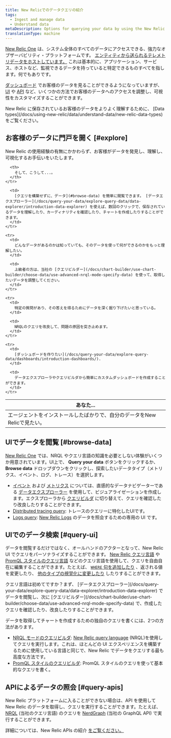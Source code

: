 ```yaml
---
title: New Relicでのデータクエリの紹介
tags:
  - Ingest and manage data
  - Understand data
metaDescription: Options for querying your data by using the New Relic UI or our APIs.
translationType: machine
---
```


[New Relic One](http://one.newrelic.com) は、システム全体のすべてのデータにアクセスできる、強力なオブザーバビリティ・プラットフォームです。 [エンティティから送られるテレメトリデータをホストしています。](/docs/new-relic-one/use-new-relic-one/core-concepts/what-entity-new-relic/) これは基本的に、アプリケーション、サービス、ホストなど、監視できるデータを持っていると特定できるものすべてを指します。何でもありです。

[ダッシュボード](/docs/query-your-data/explore-query-data/dashboards/introduction-dashboards/) でお客様のデータを見ることができるようになっていますが、 [UI](#query-ui) や [API](#query-apis) など、いくつかの方法でお客様のデータへのアクセスを調整し、可視性をカスタマイズすることができます。

<Callout variant="important">
  New Relic に保存されているお客様のデータをよりよく理解するために、 [Data types](/docs/using-new-relic/data/understand-data/new-relic-data-types) をご覧ください。
</Callout>

## お客様のデータに門戸を開く [#explore]

New Relic の使用経験の有無にかかわらず、お客様がデータを発見し、理解し、可視化するお手伝いをいたします。

<table>
  <thead>
    <tr>
      <th style={{ width: "300px" }}>
        あなた...
      </th>

      <th>
        そして、こうして...。
      </th>
    </tr>
  </thead>

  <tbody>
    <tr>
      <td>
        エージェントをインストールしたばかりで、自分のデータをNew Relicで見たい。
      </td>

      <td>
        [クエリを構築せずに、データ](#browse-data) を簡単に閲覧できます。 [データエクスプローラー](/docs/query-your-data/explore-query-data/data-explorer/introduction-data-explorer) を使えば、数回のクリックで、保存されているデータを理解したり、カーディナリティを確認したり、チャートを作成したりすることができます。
      </td>
    </tr>

    <tr>
      <td>
        どんなデータがあるのかは知っていても、そのデータを使って何ができるのかをもっと理解したい。
      </td>

      <td>
        上級者の方は、当社の [クエリビルダー](/docs/chart-builder/use-chart-builder/choose-data/use-advanced-nrql-mode-specify-data) を使って、取得したいデータを調整してください。
      </td>
    </tr>

    <tr>
      <td>
        特定の質問があり、その答えを得るためにデータを深く掘り下げたいと思っている。
      </td>

      <td>
        NRQLのクエリを改良して、問題の原因を突き止めます。
      </td>
    </tr>

    <tr>
      <td>
        [ダッシュボードを作りたい](/docs/query-your-data/explore-query-data/dashboards/introduction-dashboards/).
      </td>

      <td>
        データエクスプローラやクエリビルダから簡単にカスタムダッシュボードを作成することができます。
      </td>
    </tr>
  </tbody>
</table>

## UIでデータを閲覧 [#browse-data]

[New Relic One](/docs/new-relic-one/use-new-relic-one/get-started/introduction-new-relic-one) では、NRQL やクエリ言語の知識を必要としない体験がいくつか用意されています。UI上で、 **Query your data** ボタンをクリックするか、 **Browse data** ドロップダウンをクリックし、探索したいデータタイプ（メトリクス、イベント、ログ、トレース）を選択します。

* [イベント](/docs/using-new-relic/data/understand-data/new-relic-data-types#event-data) および [メトリクス](/docs/using-new-relic/data/understand-data/new-relic-data-types#metrics) については、直感的なデータナビゲーターである [データエクスプローラー](/docs/query-your-data/explore-query-data/data-explorer/introduction-data-explorer) を使用して、ビジュアライゼーションを作成します。エクスプローラから [クエリビルダ](/docs/chart-builder/use-chart-builder/choose-data/use-advanced-nrql-mode-specify-data) に切り替えて、クエリを確認したり改良したりすることができます。
* [Distributed tracing query](/docs/understand-dependencies/distributed-tracing/ui-data/additional-distributed-tracing-features-new-relic-one): トレースのクエリーに特化したUIです。
* [Logs query](/docs/logs/new-relic-logs/ui-data/query-syntax-logs): [New Relic Logs](/docs/logs/new-relic-logs/get-started/introduction-new-relic-logs) のデータを照会するための専用の UI です。

## UIでのデータ検索 [#query-ui]

データを閲覧するだけではなく、オールハンドのアクターとなって、New Relic UI でクエリをパーソナライズすることができます。 [New Relic クエリ言語](/docs/query-your-data/nrql-new-relic-query-language/get-started/introduction-nrql-new-relics-query-language/) や [PromQL スタイルのクエリ言語](https://prometheus.io/docs/prometheus/latest/querying/basics/) などのクエリ言語を使用して、クエリを自由自在に編集することができます。たとえば、 [`WHERE` 句を追加したり](/docs/query-your-data/nrql-new-relic-query-language/get-started/nrql-syntax-clauses-functions/#sel-where) 、返される値を変更したり、 [他のタイプの視覚化に変更したり](/docs/query-your-data/explore-query-data/use-charts/chart-types/) したりすることができます。

<Callout variant="tip">
  クエリ言語は初めてですか？まず、 [データエクスプローラー](/docs/query-your-data/explore-query-data/data-explorer/introduction-data-explorer) でデータを閲覧し、次に [クエリビルダー](/docs/chart-builder/use-chart-builder/choose-data/use-advanced-nrql-mode-specify-data) で、作成したクエリを確認したり、改良したりすることができます。
</Callout>

データを取得してチャートを作成するための独自のクエリを書くには、2つの方法があります。

* [NRQL モードのクエリビルダ](/docs/chart-builder/use-chart-builder/choose-data/use-advanced-nrql-mode-specify-data): [New Relic query language](/docs/query-your-data/nrql-new-relic-query-language/get-started/introduction-nrql-new-relics-query-language) (NRQL)を使用してクエリを実行します。これは、ほとんどの UI エクスペリエンスを構築するために使用している言語と同じで、New Relic でデータをクエリする最も高度な方法です。
* [PromQL スタイルのクエリビルダ](/docs/query-your-data/explore-query-data/chart-builder/use-advanced-promql-mode-specify-data): PromQL スタイルのクエリを使って基本的なクエリを書く。

## APIによるデータの照会 [#query-apis]

New Relic プラットフォームに入ることができない場合は、API を使用して New Relic のデータを取得し、クエリを実行することができます。たとえば、 [NRQL](/docs/query-your-data/nrql-new-relic-query-language/get-started/introduction-nrql-new-relics-query-language) (当社のクエリ言語) のクエリを [NerdGraph](/docs/apis/graphql-api/get-started/introduction-new-relic-nerdgraph) (当社の GraphQL API) で実行することができます。

詳細については、New Relic APIs の紹介 [をご覧ください。](/docs/apis/intro-apis/introduction-new-relic-apis/)

[](/docs/apis/intro-apis/introduction-new-relic-apis/)
